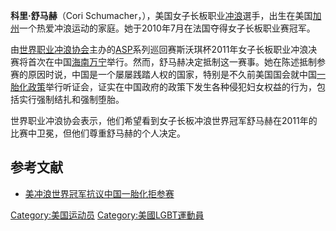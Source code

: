'''科里·舒马赫'''（Cori Schumacher，{{bd|1977年|4月23日|}}），美国女子长板职业[[冲浪|冲浪]]選手，出生在美国[[加州|加州]]一个热爱冲浪运动的家庭。她于2010年7月在法国夺得女子长板职业赛冠军。

由[[世界职业冲浪协会|世界职业冲浪协会]]主办的[[ASP|ASP]]系列巡回赛斯沃琪杯2011年女子长板职业冲浪决赛将首次在中国[[海南|海南]][[万宁市|万宁]]举行。然而，舒马赫决定抵制这一赛事。她在陈述抵制参赛的原因时说，中国是一个屡屡践踏人权的国家，特别是不久前美国国会就中国[[一胎化政策|一胎化政策]]举行听证会，证实在中国政府的政策下发生各种侵犯妇女权益的行为，包括实行强制结扎和强制堕胎。

世界职业冲浪协会表示，他们希望看到女子长板冲浪世界冠军舒马赫在2011年的比赛中卫冕，但他们尊重舒马赫的个人决定。

==参考文献==
*[http://www.voanews.com/chinese/news/20110416-women-world-champion-119972704.html 美冲浪世界冠军抗议中国一胎化拒参赛] {{Wayback|url=http://www.voanews.com/chinese/news/20110416-women-world-champion-119972704.html |date=20110512035339 }}
{{VOA}}

[[Category:美国运动员|Category:美国运动员]]
[[Category:美國LGBT運動員|Category:美國LGBT運動員]]